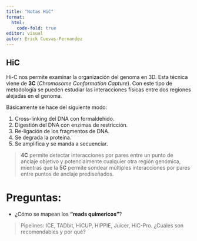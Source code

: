 ```yaml
---
title: "Notas HiC"
format: 
  html:
    code-fold: true
editor: visual
autor: Erick Cuevas-Fernandez
---
```


## HiC

Hi-C nos permite examinar la organización del genoma en 3D. Esta técnica viene de **3C** (*Chromosome Conformation Capture*). Con este tipo de metodología se pueden estudiar las interacciones físicas entre dos regiones alejadas en el genoma. 

Básicamente se hace del siguiente modo:

1. Cross-linking del DNA con formaldehido.
2. Digestión del DNA con enzimas de restricción. 
3. Re-ligación de los fragmentos de DNA.
4. Se degrada la proteína. 
5. Se amplifica y se manda a secuenciar. 

> **4C** permite detectar interacciones por pares entre un punto de anclaje objetivo y potencialmente cualquier otra región genómica, mientras que la **5C** permite sondear múltiples interacciones por pares entre puntos de anclaje prediseñados. 




# Preguntas:

- ¿Cómo se mapean los **"reads quimericos"**? 

> Pipelines: ICE, TADbit, HiCUP, HIPPIE, Juicer, HiC-Pro. 
> ¿Cuáles son recomendables y por qué?



